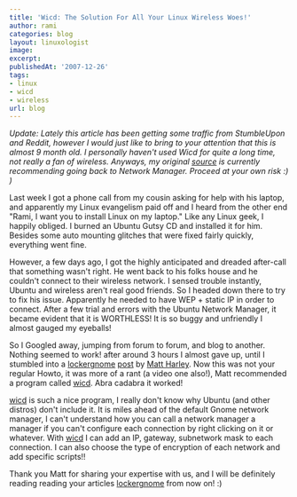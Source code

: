 ```yaml
---
title: 'Wicd: The Solution For All Your Linux Wireless Woes!'
author: rami
categories: blog
layout: linuxologist
image:
excerpt:
publishedAt: '2007-12-26'
tags:
- linux
- wicd
- wireless
url: blog
---
```


*Update: Lately this article has been getting some traffic from StumbleUpon and Reddit, however I would just like to bring to your attention that this is almost 9 month old. I personally haven't used Wicd for quite a long time, not really a fan of wireless. Anyways, my original [source](http://www.lockergnome.com/linux/2007/10/18/ubuntu-gutsy-wireless-help/) is currently recommending going back to Network Manager. Proceed at your own risk :) )*

Last week I got a phone call from my cousin asking for help with his laptop, and apparently my Linux evangelism paid off and I heard from the other end "Rami, I want you to install Linux on my laptop." Like any Linux geek, I happily obliged. I burned an Ubuntu Gutsy CD and installed it for him. Besides some auto mounting glitches that were fixed fairly quickly, everything went fine.

However, a few days ago, I got the highly anticipated and dreaded after-call that something wasn't right. He went back to his folks house and he couldn't connect to their wireless network. I sensed trouble instantly, Ubuntu and wireless aren't real good friends. So I headed down there to try to fix his issue. Apparently he needed to have WEP + static IP in order to connect. After a few trial and errors with the Ubuntu Network Manager, it became evident that it is WORTHLESS! It is so buggy and unfriendly I almost gauged my eyeballs!

So I Googled away, jumping from forum to forum, and blog to another. Nothing seemed to work! after around 3 hours I almost gave up, until I stumbled into a [lockergnome](http://www.lockergnome.com "lockergnome") [post](http://www.lockergnome.com/linux/2007/10/18/ubuntu-gutsy-wireless-help/ "post") by [Matt Harley](http://www.lockergnome.com/author/matt-hartley/). Now this was not your regular Howto, it was more of a rant (a video one also!), Matt recommended a program called [wicd](https://sourceforge.net/project/showfiles.php?group_id=194573 "wicd"). Abra cadabra it worked!

[wicd](https://sourceforge.net/project/showfiles.php?group_id=194573 "wicd") is such a nice program, I really don't know why Ubuntu (and other distros) don't include it. It is miles ahead of the default Gnome network manager, I can't understand how you can call a network manager a manager if you can't configure each connection by right clicking on it or whatever. With [wicd](https://sourceforge.net/project/showfiles.php?group_id=194573 "wicd") I can add an IP, gateway, subnetwork mask to each connection. I can also choose the type of encryption of each network and add specific scripts!!

Thank you Matt for sharing your expertise with us, and I will be definitely reading reading your articles [lockergnome](http://www.lockergnome.com "lockergnome") from now on! :)
